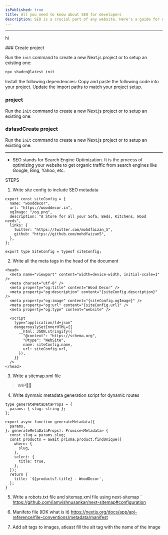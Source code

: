 ```yaml
---
isPublished: true
title: All you need to know about SEO for developers
description: SEO is a crucial part of any website. Here's a guide for developers to understand SEO and how to implement it.
---
```


---

hi

<Steps>
### Create project

Run the `init` command to create a new Next.js project or to setup an existing one:

```bash
npx shadcn@latest init
```

<Step>Install the following dependencies:</Step>
<Step>Copy and paste the following code into your project.</Step>
<Step>Update the import paths to match your project setup.</Step>

### project

Run the `init` command to create a new Next.js project or to setup an existing one:

### dsfasdCreate project

Run the `init` command to create a new Next.js project or to setup an existing one:

</Steps>

---

- SEO stands for Search Engine Optimization. It is the process of optimizing your website to get organic traffic from search engines like Google, Bing, Yahoo, etc.

STEPS

1. Write site config to include SEO metadata

```
export const siteConfig = {
  name: "wooddecor",
  url: "https://wooddecor.in",
  ogImage: "/og.png",
  description: "A Store for all your Sofa, Beds, Kitchens, Wood needs",
  links: {
    twitter: "https://twitter.com/mohdfaizan_5",
    github: "https://github.com/mohdfaizan5",
  },
};

export type SiteConfig = typeof siteConfig;
```

2. Write all the meta tags in the head of the document

```tsx
<head>
  <meta name="viewport" content="width=device-width, initial-scale=1" />
  <meta charset="utf-8" />
  <meta property="og:title" content="Wood Decor" />
  <meta property="og:description" content="{siteConfig.description}" />
  <meta property="og:image" content="{siteConfig.ogImage}" />
  <meta property="og:url" content="{siteConfig.url}" />
  <meta property="og:type" content="website" />

  <script
    type="application/ld+json"
    dangerouslySetInnerHTML={{
      __html: JSON.stringify({
        "@context": "https://schema.org",
        "@type": "WebSite",
        name: siteConfig.name,
        url: siteConfig.url,
      }),
    }}
  />
</head>
```

3. Write a sitemap.xml file

> WIP👷‍♀️

4. Write dynmaic metadata generation script for dynamic routes

```tsx
type generateMetaDataProps = {
  params: { slug: string };
};

export async function generateMetadata({
  params,
}: generateMetaDataProps): Promise<Metadata> {
  const slug = params.slug;
  const products = await prisma.product.findUnique({
    where: {
      slug,
    },
    select: {
      title: true,
    },
  });
  return {
    title: `${products?.title} - WoodDecor`,
  };
}
```

5. Write a robots.txt file and sitemap.xml file using next-sitemap
   `
   https://github.com/iamvishnusankar/next-sitemap#configuration

6. Manifeto file (IDK what is it)
   https://nextjs.org/docs/app/api-reference/file-conventions/metadata/manifest

7. Add alt tags to images, atleast fill the alt tag with the name of the image
